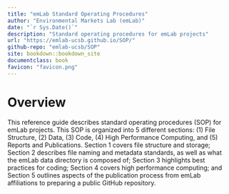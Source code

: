 ```yaml
---
title: "emLab Standard Operating Procedures"
author: "Environmental Markets Lab (emLab)"
date: "`r Sys.Date()`"
description: "Standard operating procedures for emLab projects"
url: "https://emlab-ucsb.github.io/SOP/"
github-repo: "emlab-ucsb/SOP"
site: bookdown::bookdown_site
documentclass: book
favicon: "favicon.png"
---
```


# Overview {-}

This reference guide describes standard operating procedures (SOP) for emLab projects. This SOP is organized into 5 different sections: (1) File Structure, (2) Data, (3) Code, (4) High Performance Computing, and (5) Reports and Publications. Section 1 covers file structure and storage; Section 2 describes file naming and metadata standards, as well as what the emLab data directory is composed of; Section 3 highlights best practices for coding; Section 4 covers high performance computing; and Section 5 outlines aspects of the publication process from emLab affiliations to preparing a public GitHub repository.
